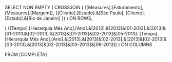 SELECT NON EMPTY
(
	CROSSJOIN (
	{[Measures].[Faturamento], [Measures].[Margem]},
	{[Cliente].[Estado].&[São Paulo], [Cliente].[Estado].&[Rio de Janeiro]
	})
) ON ROWS,

(
	{[Tempo].[Hierarquia Mês Ano].[Ano].&[2013].&[2013]&[01-2013].&[2013]&[01-2013]&[02-2013].&[2013]&[01-2013]&[02-2013]&[05-2013]:
	[Tempo].[Hierarquia Mês Ano].[Ano].&[2013].&[2013]&[02-2013].&[2013]&[02-2013]&[03-2013].&[2013]&[02-2013]&[03-2013]&[08-2013]}
) ON COLUMNS

FROM [COMPLETA]